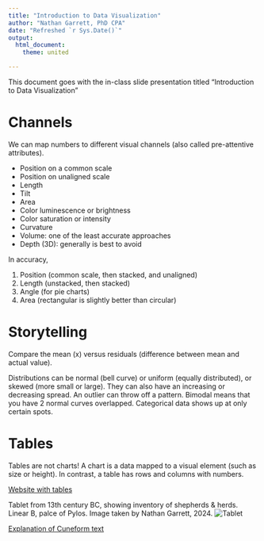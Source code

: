 ```yaml
--- 
title: "Introduction to Data Visualization"
author: "Nathan Garrett, PhD CPA"
date: "Refreshed `r Sys.Date()`"
output: 
  html_document:
    theme: united

---
```


This document goes with the in-class slide presentation titled "Introduction to Data Visualization"

# Channels

We can map numbers to different visual channels (also called pre-attentive attributes).

- Position on a common scale
- Position on unaligned scale
- Length
- Tilt
- Area
- Color luminescence or brightness
- Color saturation or intensity
- Curvature
- Volume: one of the least accurate approaches
- Depth (3D): generally is best to avoid

In accuracy,

1. Position (common scale, then stacked, and unaligned)
1. Length (unstacked, then stacked)
1. Angle (for pie charts)
1. Area (rectangular is slightly better than circular)


# Storytelling

Compare the mean (x) versus residuals (difference between mean and actual value).


Distributions can be normal (bell curve) or uniform (equally distributed), or skewed (more small or large). 
They can also have an increasing or decreasing spread. 
An outlier can throw off a pattern.
Bimodal means that you have 2 normal curves overlapped. 
Categorical data shows up at only certain spots. 

# Tables


Tables are not charts! A chart is a data mapped to a visual element (such as size or height). In contrast, a table has rows and columns with numbers.


[Website with tables](https://www.are.na/joshua-kopin/tabular-presentation)


Tablet from 13th century BC, showing inventory of shepherds & herds. Linear B, palce of Pylos. Image taken by Nathan Garrett, 2024.
![Tablet](./table_images/tablet.png)


[Explanation of Cuneform text](https://www.datafix.com.au/BASHing/2020-08-12.html)
